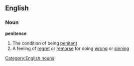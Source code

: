 ==English==
===Noun===
'''penitence'''
#The condition of being [[penitent]]
#A feeling of [[regret]] or [[remorse]] for doing [[wrong]] or [[sinning]]
[[Category:English nouns]]